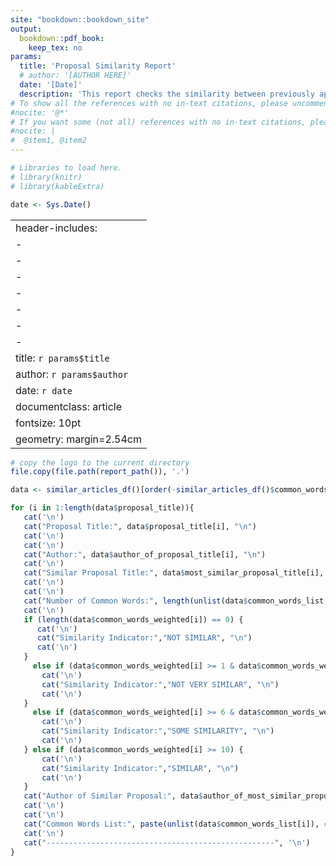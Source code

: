 ```yaml
---
site: "bookdown::bookdown_site"
output:
  bookdown::pdf_book:
    keep_tex: no
params:
  title: 'Proposal Similarity Report'
  # author: '[AUTHOR HERE]'
  date: '[Date]'
  description: 'This report checks the similarity between previously approved proposals against newly submitted proposals.'
# To show all the references with no in-text citations, please uncomment this line of code.
#nocite: '@*'
# If you want some (not all) references with no in-text citations, please uncomment this line of code and modify.
#nocite: | 
#  @item1, @item2
---
```



```r
# Libraries to load here.
# library(knitr)
# library(kableExtra)

date <- Sys.Date()
```
---
header-includes:
- \usepackage{titling}
- \pretitle{\begin{center}\vspace{-1.3cm}\LARGE\includegraphics[width=5cm]{ONDRI_full-logo_web.png}\\[\bigskipamount]\hfill\break}
- \posttitle{\end{center}}
- \preauthor{\begin{center} \vspace{0.3cm}}
- \postauthor{\vspace{0.3cm} \end{center}}
- \predate{\begin{center}}
- \postdate{\\[\bigskipamount] \vspace{0.3cm} \hrulefill \end{center} \vspace{0.6cm} `r params$description`}
title: `r params$title`
author: `r params$author`
date: `r date`
documentclass: article
fontsize: 10pt
geometry: margin=2.54cm
---

```r
# copy the logo to the current directory
file.copy(file.path(report_path()), '.')
```

```r
data <- similar_articles_df()[order(-similar_articles_df()$common_words_weighted),]
```

```r
for (i in 1:length(data$proposal_title)){
   cat('\n')  
   cat("Proposal Title:", data$proposal_title[i], "\n")
   cat('\n') 
   cat('\n')  
   cat("Author:", data$author_of_proposal_title[i], "\n")
   cat('\n') 
   cat("Similar Proposal Title:", data$most_similar_proposal_title[i], "\n")
   cat('\n') 
   cat('\n')
   cat("Number of Common Words:", length(unlist(data$common_words_list[i])), "\n")
   cat('\n')
   if (length(data$common_words_weighted[i]) == 0) {
      cat('\n')
      cat("Similarity Indicator:","NOT SIMILAR", "\n")
      cat('\n')
   }
     else if (data$common_words_weighted[i] >= 1 & data$common_words_weighted[i] < 6) {
       cat('\n')
       cat("Similarity Indicator:","NOT VERY SIMILAR", "\n")
       cat('\n')
   }
     else if (data$common_words_weighted[i] >= 6 & data$common_words_weighted[i] < 10) {
       cat('\n')
       cat("Similarity Indicator:","SOME SIMILARITY", "\n")
       cat('\n')
   } else if (data$common_words_weighted[i] >= 10) {
       cat('\n')
       cat("Similarity Indicator:","SIMILAR", "\n")
       cat('\n')
   }
   cat("Author of Similar Proposal:", data$author_of_most_similar_proposal[i], "\n")
   cat('\n') 
   cat('\n')
   cat("Common Words List:", paste(unlist(data$common_words_list[i]), collapse=', '), '\n')
   cat('\n') 
   cat("---------------------------------------------------", '\n')
}
```
